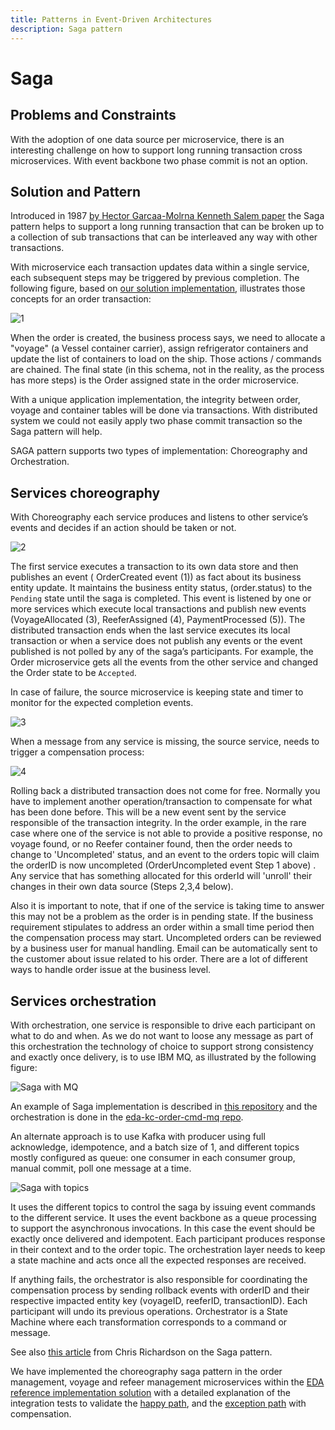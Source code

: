 ```yaml
---
title: Patterns in Event-Driven Architectures
description: Saga pattern
---
```


# Saga

## Problems and Constraints

With the adoption of one data source per microservice, there is an interesting challenge on how to support long running transaction cross microservices. With event backbone two phase commit is not an option.

## Solution and Pattern

Introduced in 1987 [by Hector Garcaa-Molrna Kenneth Salem paper](https://www.cs.cornell.edu/andru/cs711/2002fa/reading/sagas.pdf) the Saga pattern helps to support a long running transaction that can be broken up to a collection of sub transactions that can be interleaved any way with other transactions.

With microservice each transaction updates data within a single service, each subsequent steps may be triggered by previous completion. The following figure, based on [our solution implementation](https://ibm-cloud-architecture.github.io/refarch-kc), illustrates those concepts for an order transaction:

![1](./images/saga-ctx.png)

When the order is created, the business process says, we need to allocate a "voyage" (a Vessel container carrier), assign refrigerator containers and update the list of containers to load on the ship. 
Those actions / commands are chained. The final state (in this schema, not in the reality, as the process has more steps) 
is the Order assigned state in the order microservice.

With a unique application implementation, the integrity between order, voyage and container tables will be done via transactions. 
With distributed system we could not easily apply two phase commit transaction so the Saga pattern will help.

SAGA pattern supports two types of implementation: Choreography and Orchestration.

## Services choreography

With Choreography each service produces and listens to other service’s events and decides if an action should be taken or not.

![2](./images/saga-choreo.png)

The first service executes a transaction to its own data store and then publishes an event ( OrderCreated event (1)) as fact about its business entity update. It maintains the business entity status, (order.status) to the `Pending` state until the saga is completed. This event is listened by one or more services which execute local transactions and publish new events (VoyageAllocated (3), ReeferAssigned (4), PaymentProcessed (5)).
The distributed transaction ends when the last service executes its local transaction or when a service does not publish any events or the event published is not polled by any of the saga’s participants. For example, the Order microservice gets all the events from the other service and changed the Order state to be `Accepted`.

In case of failure, the source microservice is keeping state and timer to monitor for the expected completion events.

![3](./images/saga-choreo-fail.png)

When a message from any service is missing, the source service, needs to trigger a compensation process:

![4](./images/saga-compensation.png)

Rolling back a distributed transaction does not come for free. Normally you have to implement another operation/transaction to compensate for what has been done before. This will be a new event sent by the service responsible of the transaction integrity. In the order example, in the rare case where one of the service is not able to provide a positive response, no voyage found, or no Reefer container found, then the order needs to change to 'Uncompleted' status, and an event to the orders topic will claim the orderID is now uncompleted (OrderUncompleted event Step 1 above) . Any service that has something allocated for this orderId will 'unroll' their changes in their own data source  (Steps 2,3,4 below).

Also it is important to note, that if one of the service is taking time to answer this may not be a problem as the order is in pending state. If the business requirement stipulates to address an order within a small time period then the compensation process may start. Uncompleted orders can be reviewed by a business user for manual handling. Email can be automatically sent to the customer about issue related to his order. There are a lot of different ways to handle order issue at the business level.

## Services orchestration

With orchestration, one service is responsible to drive each participant on what to do and when. As we do not
want to loose any message as part of this orchestration the technology of choice to support strong consistency
and exactly once delivery, is to use IBM MQ, as illustrated by the following figure:

![Saga with MQ](./images/saga-orchestration-mq.png)

An example of Saga implementation is described in [this repository](https://github.com/ibm-cloud-architecture/eda-kc-gitops) and the orchestration is done in the [eda-kc-order-cmd-mq repo](https://github.com/ibm-cloud-architecture/eda-kc-order-cmd-mq).

An alternate approach is to use Kafka with producer using full acknowledge, idempotence, and a batch size of 1, and different topics
mostly configured as queue: one consumer in each consumer group, manual commit, poll one message at a time.

![Saga with topics](./images/saga-orchestration-kafka.png)

It uses the different topics to control the saga by issuing event commands to the different service. It uses the event backbone as a queue processing to support the asynchronous invocations. In this case the event should be exactly once delivered and idempotent. Each participant produces response in their context and to the order topic. The orchestration layer needs to keep a state machine and acts once all the expected responses are received.

If anything fails, the orchestrator is also responsible for coordinating the compensation process by sending rollback events with orderID and their respective impacted entity key (voyageID, reeferID, transactionID). Each  participant will undo its previous operations.
Orchestrator is a State Machine where each transformation corresponds to a command or message.

See also [this article](https://microservices.io/patterns/data/saga.html) from Chris Richardson on the Saga pattern.

We have implemented the choreography saga pattern in the order management, voyage and refeer management microservices within the [EDA reference implementation solution](https://ibm-cloud-architecture.github.io/refarch-kc/implementation/saga-patterns/) with a detailed explanation of the integration tests to validate the [happy path](https://ibm-cloud-architecture.github.io/refarch-kc/integration-tests/happy-path/), and the [exception path](https://ibm-cloud-architecture.github.io/refarch-kc/integration-tests/saga-pattern/) with compensation.
